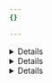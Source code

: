 ```yaml
---
{}

---
```




<Details header="Cloudflare Magic Transit">

[Cloudflare Magic Transit](/magic-transit/) is a network security and performance solution that offers DDoS protection, traffic acceleration, and more for on-premise, cloud-hosted, and hybrid networks.

* **Security**: Very secure.
* **Availability**: Enterprise-only.
* **Challenges**
  * Client's routers must:
    * Support anycast tunneling.
    * Allow configuration of at least one tunnel per Internet service provider (ISP).
    * Support maximum segment size (MSS) clamping.


</Details>


<Details header="Cloudflare Network Interconnect">

[Cloudflare Network Interconnect](/network-interconnect/) allows you to connect your network infrastructure directly with Cloudflare – rather than using the public Internet – for a more reliable and secure experience.

* **Security**: Very secure.
* **Availability**: Enterprise-only.
* **Challenges**
  * Requires some networking knowledge.
  * Only applies to some customer use cases.


</Details>


<Details header="Cloudflare Aegis">

Cloudflare Aegis provides dedicated egress IPs (from Cloudflare to your origin) for your layer 7 [WAF](/waf/) and <GlossaryTooltip term="content delivery network (CDN)">CDN</GlossaryTooltip> services. The egress IPs are reserved exclusively for your account so that you can increase your origin security by only allowing a small list of IP addresses through your <GlossaryTooltip term="layer 3">layer 3</GlossaryTooltip> firewall.

Refer to the [introductory blog post](https://blog.cloudflare.com/cloudflare-aegis/) for details, or to the [Multi-vendor reference architecture](/reference-architecture/architectures/multi-vendor/#internet-default) for an example use case.

* **Security**: Very secure.
* **Availability**: Enterprise-only.
* **Challenges**: Requires network-level firewall policies.


</Details>
